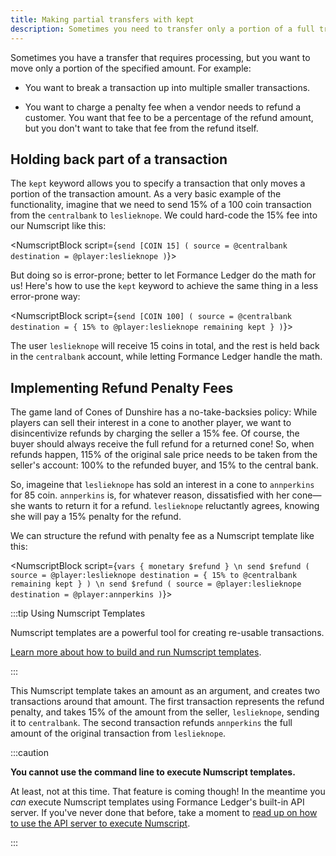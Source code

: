 ```yaml
---
title: Making partial transfers with kept
description: Sometimes you need to transfer only a portion of a full transaction, for example when calculating additional fees.
---
```



Sometimes you have a transfer that requires processing, but you want to move only a portion of the specified amount. For example:

* You want to break a transaction up into multiple smaller transactions.

* You want to charge a penalty fee when a vendor needs to refund a customer. You want that fee to be a percentage of the refund amount, but you don't want to take that fee from the refund itself.

<Prerequisites />

## Holding back part of a transaction

The `kept` keyword allows you to specify a transaction that only moves a portion of the transaction amount. As a very basic example of the functionality, imagine that we need to send 15% of a 100 coin transaction from the `centralbank` to `leslieknope`. We could hard-code the 15% fee into our Numscript like this:

<NumscriptBlock script={`send [COIN 15] (
  source = @centralbank
  destination = @player:leslieknope
)`}></NumscriptBlock>

But doing so is error-prone; better to let Formance Ledger do the math for us! Here's how to use the `kept` keyword to achieve the same thing in a less error-prone way:

<NumscriptBlock script={`send [COIN 100] (
  source = @centralbank
  destination = {
    15% to @player:leslieknope
    remaining kept
	}
)`}></NumscriptBlock>

The user `leslieknope` will receive 15 coins in total, and the rest is held back in the `centralbank` account, while letting Formance Ledger handle the math.

## Implementing Refund Penalty Fees

The game land of Cones of Dunshire has a no-take-backsies policy: While players can sell their interest in a cone to another player, we want to disincentivize refunds by charging the seller a 15% fee. Of course, the buyer should always receive the full refund for a returned cone! So, when refunds happen, 115% of the original sale price needs to be taken from the seller's account: 100% to the refunded buyer, and 15% to the central bank.

So, imageine that `leslieknope` has sold an interest in a cone to `annperkins` for 85 coin. `annperkins` is, for whatever reason, dissatisfied with her cone—she wants to return it for a refund. `leslieknope` reluctantly agrees, knowing she will pay a 15% penalty for the refund.

We can structure the refund with penalty fee as a Numscript template like this:

<NumscriptBlock script={`vars {
  monetary $refund
}
\n
send $refund (
  source = @player:leslieknope
  destination = {
    15% to @centralbank
    remaining kept
  }
)
\n
send $refund (
  source = @player:leslieknope
  destination = @player:annperkins
)`}></NumscriptBlock>

:::tip Using Numscript Templates

Numscript templates are a powerful tool for creating re-usable transactions.

[Learn more about how to build and run Numscript templates](/ledger/numscript/templates).

:::

This Numscript template takes an amount as an argument, and creates two transactions around that amount. The first transaction represents the refund penalty, and takes 15% of the amount from the seller, `leslieknope`, sending it to `centralbank`. The second transaction refunds `annperkins` the full amount of the original transaction from `leslieknope`.

:::caution

**You cannot use the command line to execute Numscript templates.**

At least, not at this time. That feature is coming though! In the meantime you _can_ execute Numscript templates using Formance Ledger's built-in API server. If you've never done that before, take a moment to [read up on how to use the API server to execute Numscript](/ledger/numscript/http).

:::
